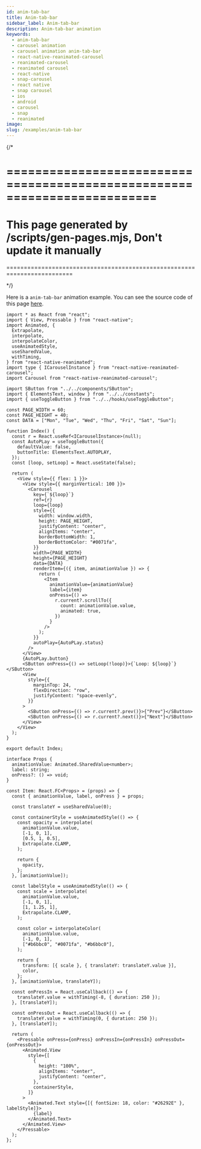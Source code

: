 ```yaml
---
id: anim-tab-bar
title: Anim-tab-bar
sidebar_label: Anim-tab-bar
description: Anim-tab-bar animation
keywords:
  - anim-tab-bar
  - carousel animation
  - carousel animation anim-tab-bar
  - react-native-reanimated-carousel
  - reanimated-carousel
  - reanimated carousel
  - react-native
  - snap-carousel
  - react native
  - snap carousel
  - ios
  - android
  - carousel
  - snap
  - reanimated
image:
slug: /examples/anim-tab-bar
---
```


{/\*

# =========================================================================

# This page generated by /scripts/gen-pages.mjs, Don't update it manually

=========================================================================

\*/}

Here is a `anim-tab-bar` animation example. You can see the source code of this page [here](https://github.com/dohooo/react-native-reanimated-carousel/blob/main/apps/app/src/pages/anim-tab-bar/index.tsx).


<Page page="anim-tab-bar" />

```tsx copy
import * as React from "react";
import { View, Pressable } from "react-native";
import Animated, {
  Extrapolate,
  interpolate,
  interpolateColor,
  useAnimatedStyle,
  useSharedValue,
  withTiming,
} from "react-native-reanimated";
import type { ICarouselInstance } from "react-native-reanimated-carousel";
import Carousel from "react-native-reanimated-carousel";

import SButton from "../../components/SButton";
import { ElementsText, window } from "../../constants";
import { useToggleButton } from "../../hooks/useToggleButton";

const PAGE_WIDTH = 60;
const PAGE_HEIGHT = 40;
const DATA = ["Mon", "Tue", "Wed", "Thu", "Fri", "Sat", "Sun"];

function Index() {
  const r = React.useRef<ICarouselInstance>(null);
  const AutoPLay = useToggleButton({
    defaultValue: false,
    buttonTitle: ElementsText.AUTOPLAY,
  });
  const [loop, setLoop] = React.useState(false);

  return (
    <View style={{ flex: 1 }}>
      <View style={{ marginVertical: 100 }}>
        <Carousel
          key={`${loop}`}
          ref={r}
          loop={loop}
          style={{
            width: window.width,
            height: PAGE_HEIGHT,
            justifyContent: "center",
            alignItems: "center",
            borderBottomWidth: 1,
            borderBottomColor: "#0071fa",
          }}
          width={PAGE_WIDTH}
          height={PAGE_HEIGHT}
          data={DATA}
          renderItem={({ item, animationValue }) => {
            return (
              <Item
                animationValue={animationValue}
                label={item}
                onPress={() =>
                  r.current?.scrollTo({
                    count: animationValue.value,
                    animated: true,
                  })
                }
              />
            );
          }}
          autoPlay={AutoPLay.status}
        />
      </View>
      {AutoPLay.button}
      <SButton onPress={() => setLoop(!loop)}>{`Loop: ${loop}`}</SButton>
      <View
        style={{
          marginTop: 24,
          flexDirection: "row",
          justifyContent: "space-evenly",
        }}
      >
        <SButton onPress={() => r.current?.prev()}>{"Prev"}</SButton>
        <SButton onPress={() => r.current?.next()}>{"Next"}</SButton>
      </View>
    </View>
  );
}

export default Index;

interface Props {
  animationValue: Animated.SharedValue<number>;
  label: string;
  onPress?: () => void;
}

const Item: React.FC<Props> = (props) => {
  const { animationValue, label, onPress } = props;

  const translateY = useSharedValue(0);

  const containerStyle = useAnimatedStyle(() => {
    const opacity = interpolate(
      animationValue.value,
      [-1, 0, 1],
      [0.5, 1, 0.5],
      Extrapolate.CLAMP,
    );

    return {
      opacity,
    };
  }, [animationValue]);

  const labelStyle = useAnimatedStyle(() => {
    const scale = interpolate(
      animationValue.value,
      [-1, 0, 1],
      [1, 1.25, 1],
      Extrapolate.CLAMP,
    );

    const color = interpolateColor(
      animationValue.value,
      [-1, 0, 1],
      ["#b6bbc0", "#0071fa", "#b6bbc0"],
    );

    return {
      transform: [{ scale }, { translateY: translateY.value }],
      color,
    };
  }, [animationValue, translateY]);

  const onPressIn = React.useCallback(() => {
    translateY.value = withTiming(-8, { duration: 250 });
  }, [translateY]);

  const onPressOut = React.useCallback(() => {
    translateY.value = withTiming(0, { duration: 250 });
  }, [translateY]);

  return (
    <Pressable onPress={onPress} onPressIn={onPressIn} onPressOut={onPressOut}>
      <Animated.View
        style={[
          {
            height: "100%",
            alignItems: "center",
            justifyContent: "center",
          },
          containerStyle,
        ]}
      >
        <Animated.Text style={[{ fontSize: 18, color: "#26292E" }, labelStyle]}>
          {label}
        </Animated.Text>
      </Animated.View>
    </Pressable>
  );
};
```
